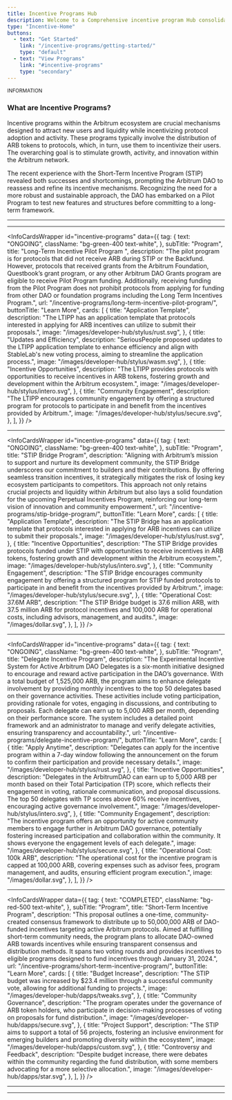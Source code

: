 ```yaml
---
title: Incentive Programs Hub
description: Welcome to a Comprehensive incentive program Hub consolidating frameworks, discussions, and information, empowering developers with a curated handbook into Arbitrum DAO's ecosystem, and promoting a dynamic ecosystem.
type: "Incentive-Home"
buttons:
  - text: "Get Started"
    link: "/incentive-programs/getting-started/"
    type: "default"
  - text: "View Programs"
    link: "#incentive-programs"
    type: "secondary"
---
```



<Banner image={Image}>

<small className="font-os text-sm">INFORMATION</small>
### What are Incentive Programs?

Incentive programs within the Arbitrum ecosystem are crucial mechanisms designed to attract new users and liquidity while incentivizing protocol adoption and activity. These programs typically involve the distribution of ARB tokens to protocols, which, in turn, use them to incentivize their users. The overarching goal is to stimulate growth, activity, and innovation within the Arbitrum network.

The recent experience with the Short-Term Incentive Program (STIP) revealed both successes and shortcomings, prompting the Arbitrum DAO to reassess and refine its incentive mechanisms. Recognizing the need for a more robust and sustainable approach, the DAO has embarked on a Pilot Program to test new features and structures before committing to a long-term framework.

</Banner>

---


<CardLink
  title="Forum"
  description="The forum is a vital platform for the Arbitrum DAO community to engage, discuss grant programs, and share updates and initiatives."
  link="https://forum.arbitrum.foundation/"
/>

---

<InfoCardsWrapper
  id="incentive-programs"
  data={{
    tag: {
      text: "ONGOING",
      className: "bg-green-400 text-white",
    },
    subTitle: "Program",
    title: "Long-Term Incentive Pilot Program ",
    description:
      "The pilot program is for protocols that did not receive ARB during STIP or the Backfund. However, protocols that received grants from the Arbitrum Foundation, Questbook’s grant program, or any other Arbitrum DAO Grants program are eligible to receive Pilot Program funding. Additionally, receiving funding from the Pilot Program does not prohibit protocols from applying for funding from other DAO or foundation programs including the Long Term Incentives Program.",
    url: "/incentive-programs/long-term-incentive-pilot-program/",
    buttonTitle: "Learn More",
    cards: [
      {
        title: "Application Template",
        description:
          "The LTIPP has an application template that protocols interested in applying for ARB incentives can utilize to submit their proposals.",
        image: "/images/developer-hub/stylus/rust.svg",
      },
      {
        title: "Updates and Efficiency",
        description:
          "SeriousPeople proposed updates to the LTIPP application template to enhance efficiency and align with StableLab's new voting process, aiming to streamline the application process.",
        image: "/images/developer-hub/stylus/wasm.svg",
      },
      {
        title: "Incentive Opportunities",
        description:
          "The LTIPP provides protocols with opportunities to receive incentives in ARB tokens, fostering growth and development within the Arbitrum ecosystem.",
        image: "/images/developer-hub/stylus/intero.svg",
      },
      {
        title: "Community Engagement",
        description:
          "The LTIPP encourages community engagement by offering a structured program for protocols to participate in and benefit from the incentives provided by Arbitrum.",
        image: "/images/developer-hub/stylus/secure.svg",
      },
    ],
  }}
/>

---

<InfoCardsWrapper
  id="incentive-programs"
  data={{
    tag: {
      text: "ONGOING",
      className: "bg-green-400 text-white",
    },
    subTitle: "Program",
    title: "STIP Bridge Program",
    description:
      "Aligning with Arbitrum’s mission to support and nurture its development community, the STIP Bridge underscores our commitment to builders and their contributions. By offering seamless transition incentives, it strategically mitigates the risk of losing key ecosystem participants to competitors. This approach not only retains crucial projects and liquidity within Arbitrum but also lays a solid foundation for the upcoming Perpetual Incentives Program, reinforcing our long-term vision of innovation and community empowerment.",
    url: "/incentive-programs/stip-bridge-program/",
    buttonTitle: "Learn More",
    cards: [
      {
        title: "Application Template",
        description:
          "The STIP Bridge has an application template that protocols interested in applying for ARB incentives can utilize to submit their proposals.",
        image: "/images/developer-hub/stylus/rust.svg",
      },
      {
        title: "Incentive Opportunities",
        description:
          "The STIP Bridge provides protocols funded under STIP with opportunities to receive incentives in ARB tokens, fostering growth and development within the Arbitrum ecosystem.",
        image: "/images/developer-hub/stylus/intero.svg",
      },
      {
        title: "Community Engagement",
        description:
          "The STIP Bridge encourages community engagement by offering a structured program for STIP funded protocols to participate in and benefit from the incentives provided by Arbitrum.",
        image: "/images/developer-hub/stylus/secure.svg",
      },
      {
        title: "Operational Cost: 37.6M ARB",
        description:
          "The STIP Bridge budget is 37.6 million ARB, with 37.5 million ARB for protocol incentives and 100,000 ARB for operational costs, including advisors, management, and audits.",
        image: "/images/dollar.svg",
      },
    ],
  }}
/>

---

<InfoCardsWrapper
  id="incentive-programs"
  data={{
    tag: {
      text: "ONGOING",
      className: "bg-green-400 text-white",
    },
    subTitle: "Program",
    title: "Delegate Incentive Program",
    description:
      "The Experimental Incentive System for Active Arbitrum DAO Delegates is a six-month initiative designed to encourage and reward active participation in the DAO’s governance. With a total budget of 1,525,000 ARB, the program aims to enhance delegate involvement by providing monthly incentives to the top 50 delegates based on their governance activities. These activities include voting participation, providing rationale for votes, engaging in discussions, and contributing to proposals. Each delegate can earn up to 5,000 ARB per month, depending on their performance score. The system includes a detailed point framework and an administrator to manage and verify delegate activities, ensuring transparency and accountability.",
    url: "/incentive-programs/delegate-incentive-program/",
    buttonTitle: "Learn More",
    cards: [
      {
        title: "Apply Anytime",
        description:
          "Delegates can apply for the incentive program within a 7-day window following the announcement on the forum to confirm their participation and provide necessary details.",
        image: "/images/developer-hub/stylus/rust.svg",
      },
      {
        title: "Incentive Opportunities",
        description:
          "Delegates in the ArbitrumDAO can earn up to 5,000 ARB per month based on their Total Participation (TP) score, which reflects their engagement in voting, rationale communication, and proposal discussions. The top 50 delegates with TP scores above 60% receive incentives, encouraging active governance involvement.",
        image: "/images/developer-hub/stylus/intero.svg",
      },
      {
        title: "Community Engagement",
        description:
          "The incentive program offers an opportunity for active community members to engage further in Arbitrum DAO governance, potentially fostering increased participation and collaboration within the community. It shows everyone the engagement levels of each delegate.",
        image: "/images/developer-hub/stylus/secure.svg",
      },
      {
        title: "Operational Cost: 100k ARB",
        description:
          "The operational cost for the incentive program is capped at 100,000 ARB, covering expenses such as advisor fees, program management, and audits, ensuring efficient program execution.",
        image: "/images/dollar.svg",
      },
    ],
  }}
/>

---

<InfoCardsWrapper
  data={{
    tag: {
      text: "COMPLETED",
      className: "bg-red-500 text-white",
    },
    subTitle: "Program",
    title: "Short-Term Incentive Program",
    description:
      "This proposal outlines a one-time, community-created consensus framework to distribute up to 50,000,000 ARB of DAO-funded incentives targeting active Arbitrum protocols. Aimed at fulfilling short-term community needs, the program plans to allocate DAO-owned ARB towards incentives while ensuring transparent consensus and distribution methods. It spans two voting rounds and provides incentives to eligible programs designed to fund incentives through January 31, 2024.",
    url: "/incentive-programs/short-term-incentive-program/",
    buttonTitle: "Learn More",
    cards: [
      {
        title: "Budget Increase",
        description:
          "The STIP budget was increased by $23.4 million through a successful community vote, allowing for additional funding to projects.",
        image: "/images/developer-hub/dapps/tweaks.svg",
      },
      {
        title: "Community Governance",
        description:
          "The program operates under the governance of ARB token holders, who participate in decision-making processes of voting on proposals for fund distribution.",
        image: "/images/developer-hub/dapps/secure.svg",
      },
      {
        title: "Project Support",
        description:
          "The STIP aims to support a total of 56 projects, fostering an inclusive environment for emerging builders and promoting diversity within the ecosystem",
        image: "/images/developer-hub/dapps/custom.svg",
      },
      {
        title: "Controversy and Feedback",
        description:
          "Despite budget increase, there were debates within the community regarding the fund distribution, with some members advocating for a more selective allocation.",
        image: "/images/developer-hub/dapps/star.svg",
      },
    ],
  }}
/>

---

<CardLink
  title="Important Discussions"
  description="Engage in community discussions aimed at improving the vibrant and dynamic platform of Arbitrum DAO."
  link="/incentive-programs/important-discussions/"
/>

---

